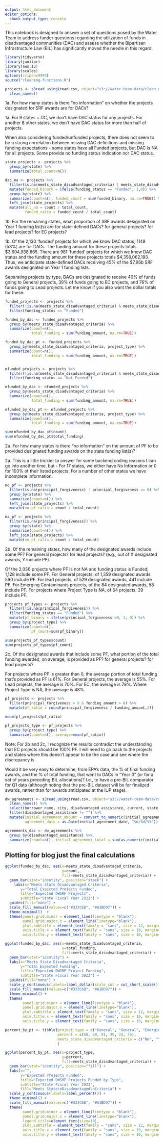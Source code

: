 ```yaml
---
output: html_document
editor_options: 
  chunk_output_type: console
---
```


This notebook is designed to answer a set of questions posed by the Water Team to address funder questions regarding the utilization of funds in disadvantaged communities (DAC) and assess whether the Bipartisan Infrastructure Law (BIL) has significantly moved the needle in this regard.

```r
library(tidyverse)
library(janitor)
library(aws.s3)
library(scales)
options(scipen=9999)
source("cleaning-functions.R")
```


```r

projects <- s3read_using(read.csv, object="s3://water-team-data/clean_data/srf_project_priority_lists/web_ppl_combined_clean.csv") %>%
  clean_names() 


```

1a. For how many states is there "no information" on whether the projects designated for SRF awards are for DACs?

1a. For 9 states + DC, we don't have DAC status for any projects. For another 8 other states, we don't have DAC status for more than half of projects.

When also considering funded/unfunded projects, there does not seem to be a strong correlation between missing DAC definitions and missing funding expectations - some states have all Funded projects, but DAC is NA for all projects. Some provide no funding status indication nor DAC status.

```r

state_projects <- projects %>%
  group_by(state) %>%
  summarize(total_count=n())

dac_na <- projects %>%
  filter(is.na(meets_state_disadvantaged_criteria) | meets_state_disadvantaged_criteria == "No Information") %>%
  mutate(funded_binary = ifelse(funding_status == "Funded", 1,0)) %>%
  group_by(state) %>%
  summarize(count=n(), funded_count = sum(funded_binary, na.rm=TRUE)) %>%
  left_join(state_projects) %>%
  mutate(all_na = count / total_count,
         funded_ratio = funded_count / total_count)

```

1b.  For the remaining states, what proportion of SRF awards designated on Year 1 funding list(s) are for state-defined DACs?  for general projects? for lead projects? for EC projects?

1b. Of the 2,130 'funded' projects for which we know DAC status, 1149 (53%) are for DACs. The funding amount for these projects totals \$3,604,938,865. There are 981 'funded' projects for which we know DAC status and the funding amount for these projects totals \$4,358,062,193. Thus, we anticipate state-defined DACs receiving 45% of the $7.96b SRF awards designated on Year 1 funding lists.

Separating projects by type, DACs are designated to receive 40% of funds going to General projects, 39% of funds going to EC projects, and 76% of funds going to Lead projects. Let me know if you also want the dollar totals for these. 

```r

funded_projects <- projects %>%
  filter(!is.na(meets_state_disadvantaged_criteria) & meets_state_disadvantaged_criteria != "No Information") %>%
  filter(funding_status == "Funded")

funded_by_dac <- funded_projects %>%
  group_by(meets_state_disadvantaged_criteria) %>%
  summarize(count=n(),
            total_funding = sum(funding_amount, na.rm=TRUE))

funded_by_dac_pt <- funded_projects %>%
  group_by(meets_state_disadvantaged_criteria, project_type) %>%
  summarize(count=n(),
            total_funding = sum(funding_amount, na.rm=TRUE))


nfunded_projects <- projects %>%
  filter(!is.na(meets_state_disadvantaged_criteria) & meets_state_disadvantaged_criteria != "No Information") %>%
  filter(funding_status == "Not Funded")

nfunded_by_dac <- nfunded_projects %>%
  group_by(meets_state_disadvantaged_criteria) %>%
  summarize(count=n(),
            total_funding = sum(funding_amount, na.rm=TRUE))

nfunded_by_dac_pt <- nfunded_projects %>%
  group_by(meets_state_disadvantaged_criteria, project_type) %>%
  summarize(count=n(),
            total_funding = sum(funding_amount, na.rm=TRUE))

sum(nfunded_by_dac_pt$count)
sum(nfunded_by_dac_pt$total_funding)


```

2a. For how many states is there "no information" on the amount of PF to be provided designated funding awards on the state funding list(s)?

2a. This is a little trickier to answer for some backend coding reasons I can go into another time, but - For 17 states, we either have No Information or 0 for 100% of their listed projects. For a number of other states we have incomplete information.

```r

no_pf <- projects %>%
  filter(is.na(principal_forgiveness) | principal_forgiveness == 0) %>%
  group_by(state) %>%
  summarize(count=n()) %>%
  left_join(state_projects) %>%
  mutate(no_pf_ratio = count / total_count)

na_pf <- projects %>%
  filter(is.na(principal_forgiveness)) %>%
  group_by(state) %>%
  summarize(count=n()) %>%
  left_join(state_projects) %>%
  mutate(no_pf_ratio = count / total_count)

```



2b. Of the remaining states, how many of the designated awards include some PF?  For general projects?  for lead projects? (e.g., out of X designated awards, Y include PF).

Of the 2,036 projects where PF is not NA and funding status is Funded, 1,128 include some PF. For General projects, of 1,359 designated awards 590 include PF. For lead projects, of 529 designated awards, 441 include PF. For Emerging Contaminants projects, of the 84 designated awards, 58 include PF. For projects where Project Type is NA, of 64 projects, 39 include PF.

```r

projects_pf_types <- projects %>%
  filter(!is.na(principal_forgiveness)) %>%
  filter(funding_status == "Funded") %>%
  mutate(pf_binary = ifelse(principal_forgiveness >0, 1, 0)) %>%
  group_by(project_type) %>%
  summarize(count=n(),
            pf_count=sum(pf_binary))

sum(projects_pf_types$count)
sum(projects_pf_types$pf_count)

```

2c. Of the designated awards that include some PF, what portion of the total funding awarded, on average, is provided as PF?  for general projects? for lead projects?

For projects where PF is greater than 0, the average portion of total funding that's provided as PF is 61%. For General projects, the average is 55%. For Lead projects, the average is 70%. For EC, the average is 79%. Where Project Type is NA, the average is 48%.

```r
pf_projects <- projects %>%
  filter(principal_forgiveness > 0 & funding_amount > 0) %>%
  mutate(pf_ratio = round(principal_forgiveness / funding_amount,2))

mean(pf_projects$pf_ratio)

pf_projects_type <- pf_projects %>%
  group_by(project_type) %>%
  summarize(count=n(), average=mean(pf_ratio))

```


Note: For 2b and 2c, I recognize the results contradict the understanding that EC projects should be 100% PF. I will need to go back to the projects and states where this doesn't appear to be the case and see where the discrepancy is.


Would it be very easy to determine, from EPA's data, the % of final funding awards, and the % of total funding, that went to DACs in "Year 0" (or for a set of years preceding BIL allocations)? I.e., to have a pre-BIL comparator for Q1 data (although noting that the pre-BIL dataset will be for finalized awards, rather than for awards anticipated at the IUP stage).
```r

dw_agreements <- s3read_using(read.csv, object="s3://water-team-data/raw_data/dwsrf_awards/epa-portal-dw-assistance-agreements.csv") %>%
  clean_names() %>%
  select(borrower_name, city, disadvantaged_assistance, current, state_tracking_number, initial_agreement_amount, current_agreement_amount, initial_agreement_date) %>%
  filter(disadvantaged_assistance != "") %>%
  mutate(initial_agreement_amount = convert_to_numeric(initial_agreement_amount),
         agreement_date = as.Date(initial_agreement_date, "%m/%d/%Y"))

agreements_dac <- dw_agreements %>%
  group_by(disadvantaged_assistance) %>%
  summarize(count=n(), initial_agreement_total = sum(as.numeric(initial_agreement_amount), na.rm=TRUE))

```



## Plotting for blog just the final calculations

```r

ggplot(funded_by_dac, aes(x=meets_state_disadvantaged_criteria,
                          y=count,
                          fill=meets_state_disadvantaged_criteria)) + 
  geom_bar(stat="identity", position="stack") + 
    labs(x="Meets State Disadvantaged Criteria",
       y="Total Expected Projects Funded",
       title="Expected DWSRF Projects",
       subtitle="State Fiscal Year 2023") + 
  guides(fill="none") +
  scale_fill_manual(values=c("#333C6B", "#A1BD97")) + 
  theme_minimal()  + 
  theme(panel.grid.minor = element_line(linetype = "blank"), 
        panel.grid.major.x = element_line(linetype="blank"),
        plot.subtitle = element_text(family = "sans", size = 12, margin=margin(00,0,20,0)),
        axis.title.x = element_text(family = "sans", size = 10, margin=margin(10,0,0,0)), 
        axis.title.y = element_text(family = "sans", size = 10, margin=margin(0,10,0,0)))

```

```r

ggplot(funded_by_dac, aes(x=meets_state_disadvantaged_criteria,
                          y=total_funding,
                          fill=meets_state_disadvantaged_criteria)) + 
  geom_bar(stat="identity") + 
  labs(x="Meets State Disadvantaged Criteria",
       y="Total Expected Funding",
       title="Expected DWSRF Project Funding",
       subtitle="State Fiscal Year 2023") + 
  guides(fill="none") + 
  scale_y_continuous(labels=label_dollar(scale_cut = cut_short_scale())) + 
  scale_fill_manual(values=c("#333C6B", "#A1BD97")) + 
  theme_minimal() + 
  theme(
        panel.grid.minor = element_line(linetype = "blank"), 
        panel.grid.major.x = element_line(linetype="blank"),
        plot.subtitle = element_text(family = "sans", size = 12, margin=margin(00,0,20,0)),
        axis.title.x = element_text(family = "sans", size = 10, margin=margin(10,0,0,0)), 
        axis.title.y = element_text(family = "sans", size = 10, margin=margin(0,10,0,0)))

```

```r

percent_by_pt <- tibble(project_type = c("General", "General", "Emerging Contaminants", "Emerging Contaminants", "Lead", "Lead"),
                        percent = c(60, 40, 61, 39, 24, 76),
                        meets_state_disadvantaged_criteria = c("No", "Yes", "No", "Yes", "No", "Yes")
                        )

ggplot(percent_by_pt, aes(x=project_type,
                          y=percent,
                          fill=meets_state_disadvantaged_criteria)) + 
  geom_bar(stat="identity", position="fill") + 
  labs(x="",
       y="Expected Projects Funded",
       title="Expected DWSRF Projects Funded by Type",
       subtitle="State Fiscal Year 2023",
       fill="Meets State\nDisadvantaged\nCriteria") + 
  scale_y_continuous(labels=label_percent()) + 
  theme_minimal() + 
  scale_fill_manual(values=c("#333C6B", "#A1BD97")) + 
  theme(
        panel.grid.minor = element_line(linetype = "blank"), 
        panel.grid.major.x = element_line(linetype="blank"),
        legend.title=element_text(size=10),
        plot.subtitle = element_text(family = "sans", size = 12, margin=margin(00,0,20,0)),
        axis.title.x = element_text(family = "sans", size = 10, margin=margin(10,0,0,0)), 
        axis.title.y = element_text(family = "sans", size = 10, margin=margin(0,10,0,0)))

```

